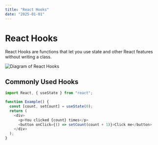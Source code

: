 ```yaml
---
title: "React Hooks"
date: "2025-01-01"
---
```


# React Hooks

React Hooks are functions that let you use state and other React features without writing a class.

![Diagram of React Hooks](/assets/books/1984.jpg)

## Commonly Used Hooks

```javascript
import React, { useState } from "react";

function Example() {
  const [count, setCount] = useState(0);
  return (
    <div>
      <p>You clicked {count} times</p>
      <button onClick={() => setCount(count + 1)}>Click me</button>
    </div>
  );
}
```
